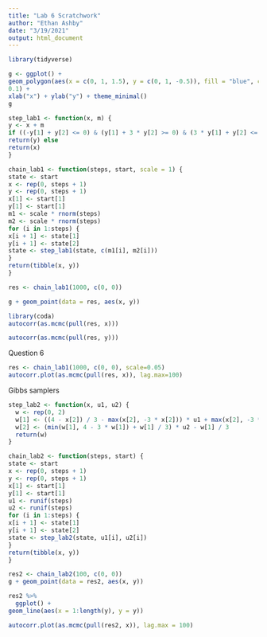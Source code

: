 ```yaml
---
title: "Lab 6 Scratchwork"
author: "Ethan Ashby"
date: "3/19/2021"
output: html_document
---
```


```r
library(tidyverse)

g <- ggplot() +
geom_polygon(aes(x = c(0, 1, 1.5), y = c(0, 1, -0.5)), fill = "blue", color = "black", alpha =
0.1) +
xlab("x") + ylab("y") + theme_minimal()
g
```

```r
step_lab1 <- function(x, m) {
y <- x + m
if ((-y[1] + y[2] <= 0) & (y[1] + 3 * y[2] >= 0) & (3 * y[1] + y[2] <= 4))
return(y) else
return(x) 
}

chain_lab1 <- function(steps, start, scale = 1) {
state <- start
x <- rep(0, steps + 1)
y <- rep(0, steps + 1)
x[1] <- start[1]
y[1] <- start[1]
m1 <- scale * rnorm(steps) 
m2 <- scale * rnorm(steps) 
for (i in 1:steps) {
x[i + 1] <- state[1]
y[i + 1] <- state[2]
state <- step_lab1(state, c(m1[i], m2[i]))
}
return(tibble(x, y)) 
}

res <- chain_lab1(1000, c(0, 0))

g + geom_point(data = res, aes(x, y))
```
```r
library(coda)
autocorr(as.mcmc(pull(res, x)))

autocorr(as.mcmc(pull(res, y)))
```
Question 6
```r
res <- chain_lab1(1000, c(0, 0), scale=0.05)
autocorr.plot(as.mcmc(pull(res, x)), lag.max=100)
```

Gibbs samplers
```r
step_lab2 <- function(x, u1, u2) {
  w <- rep(0, 2)
  w[1] <- ((4 - x[2]) / 3 - max(x[2], -3 * x[2])) * u1 + max(x[2], -3 * x[2]) 
  w[2] <- (min(w[1], 4 - 3 * w[1]) + w[1] / 3) * u2 - w[1] / 3
  return(w)
}

chain_lab2 <- function(steps, start) {
state <- start
x <- rep(0, steps + 1)
y <- rep(0, steps + 1)
x[1] <- start[1] 
y[1] <- start[1]
u1 <- runif(steps) 
u2 <- runif(steps) 
for (i in 1:steps) {
x[i + 1] <- state[1]
y[i + 1] <- state[2]
state <- step_lab2(state, u1[i], u2[i])
}
return(tibble(x, y)) 
}

res2 <- chain_lab2(100, c(0, 0))
g + geom_point(data = res2, aes(x, y))

res2 %>%
  ggplot() +
geom_line(aes(x = 1:length(y), y = y))

autocorr.plot(as.mcmc(pull(res2, x)), lag.max = 100)
```


